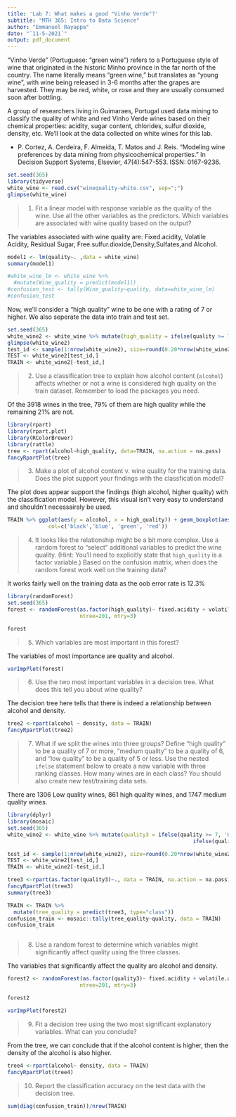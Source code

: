 ```yaml
---
title: 'Lab 7: What makes a good "Vinho Verde"?'
subtitle: "MTH 365: Intro to Data Science"
author: "Emmanuel Rayappa"
date: "`11-5-2021`"
output: pdf_document
---
```


"Vinho Verde" (Portuguese: "green wine") refers to a Portuguese style of wine that originated in the historic Minho province in the far north of the country. The name literally means "green wine," but translates as "young wine", with wine being released in 3-6 months after the grapes are harvested. They may be red, white, or rose and they are usually consumed soon after bottling.

A group of researchers living in Guimaraes, Portugal used data mining to classify the quality of white and red Vinho Verde wines based on their chemical properties: acidity, sugar content, chlorides, sulfur dioxide, density, etc. We'll look at the data collected on white wines for this lab.

- P. Cortez, A. Cerdeira, F. Almeida, T. Matos and J. Reis. "Modeling wine preferences by data mining from physicochemical properties." In Decision Support Systems, Elsevier, 47(4):547-553. ISSN: 0167-9236.

```r
set.seed(365)
library(tidyverse)
white_wine <- read.csv("winequality-white.csv", sep=";")
glimpse(white_wine)
```

> 1. Fit a linear model with response variable as the quality of the wine. Use all the other variables as the predictors. Which variables are associated with wine quality based on the output?

The variables associated with wine quality are: Fixed.acidity, Volatile Acidity, Residual Sugar, Free.sulfur.dioxide,Density,Sulfates,and Alcohol.
```r
model1 <- lm(quality~. ,data = white_wine)
summary(model1)

#white_wine_lm <- white_wine %>% 
  #mutate(Wine_quality = predict(model1))
#confusion_test <- tally(Wine_quality~quality, data=white_wine_lm)
#confusion_test

```

Now, we'll consider a "high quality" wine to be one with a rating of 7 or higher. We also seperate the data into train and test set. 

```r
set.seed(365)
white_wine2 <- white_wine %>% mutate(high_quality = ifelse(quality >= 7, 'High', 'Low') )
glimpse(white_wine2)
test_id <- sample(1:nrow(white_wine2), size=round(0.20*nrow(white_wine2)))
TEST <- white_wine2[test_id,]
TRAIN <- white_wine2[-test_id,]
```

> 2. Use a classification tree to explain how alcohol content (`alcohol`) affects whether or not a wine is considered high quality on the train dataset. Remember to load the packages you need. 

Of the 3918 wines in the tree, 79% of them are high quality while the remaining 21% are not. 
```r
library(rpart)
library(rpart.plot)
library(RColorBrewer)
library(rattle)
tree <- rpart(alcohol~high_quality, data=TRAIN, na.action = na.pass)
fancyRpartPlot(tree)

```

> 3. Make a plot of alcohol content v. wine quality for the training data. Does the plot support your findings with the classfication model?

The plot does appear support the findings (high alcohol, higher quality) with the classification model. However, this visual isn't very easy to understand and shouldn't necessairaly be used.
```r
TRAIN %>% ggplot(aes(y = alcohol, x = high_quality)) + geom_boxplot(aes(fill = high_quality)) +  geom_hline(yintercept=c(8,10,12,14), 
             col=c('black','blue', 'green', 'red'))
```

> 4. It looks like the relationship might be a bit more complex. Use a random forest to "select" additional variables to predict the wine quality. (Hint: You'll need to explicitly state that `high_quality` is a factor variable.) Based on the confusion matrix, when does the random forest work well on the training data?

It works fairly well on the training data as the oob error rate is 12.3%
```r
library(randomForest)
set.seed(365)
forest <- randomForest(as.factor(high_quality)~ fixed.acidity + volatile.acidity + citric.acid + residual.sugar + chlorides + free.sulfur.dioxide + total.sulfur.dioxide + density + pH + sulphates + alcohol ,data=TRAIN, 
                       ntree=201, mtry=3)

forest

```

> 5. Which variables are most important in this forest?

The variables of most importance are quality and alcohol.
```r
varImpPlot(forest)

```

> 6. Use the two most important variables in a decision tree. What does this tell you about wine quality?

The decision tree here tells that there is indeed a relationship between alcohol and density.
```r
tree2 <-rpart(alcohol ~ density, data = TRAIN)
fancyRpartPlot(tree2)

```

> 7. What if we split the wines into three groups? Define "high quality" to be a quality of 7 or more, "medium quality" to be a quality of 6, and "low quality" to be a quality of 5 or less. Use the nested `ifelse` statement below to create a new variable with three ranking classes. How many wines are in each class? You should also create new test/training data sets.

There are 1306 Low quality wines, 861 high quality wines, and 1747 medium quality wines.

```r
library(dplyr)
library(mosaic)
set.seed(365)
white_wine2 <- white_wine %>% mutate(quality3 = ifelse(quality >= 7, 'High', 
                                                           ifelse(quality ==6, 'Medium', 'Low')))

test_id <- sample(1:nrow(white_wine2), size=round(0.20*nrow(white_wine2)))
TEST <- white_wine2[test_id,]
TRAIN <- white_wine2[-test_id,]

tree3 <-rpart(as.factor(quality3)~., data = TRAIN, na.action = na.pass)
fancyRpartPlot(tree3)
summary(tree3)

TRAIN <- TRAIN %>% 
  mutate(tree_quality = predict(tree3, type="class"))
confusion_train <- mosaic::tally(tree_quality~quality, data = TRAIN)
confusion_train



```

> 8. Use a random forest to determine which variables might significantly affect quality using the three classes.

The variables that significantly affect the quality are alcohol and density. 
```r
forest2 <- randomForest(as.factor(quality3)~ fixed.acidity + volatile.acidity + citric.acid + residual.sugar + chlorides + free.sulfur.dioxide + total.sulfur.dioxide + density + pH + sulphates + alcohol,data=TRAIN, 
                       ntree=201, mtry=3)

forest2

varImpPlot(forest2)

```

> 9. Fit a decision tree using the two most significant explanatory variables. What can you conclude?

From the tree, we can conclude that if the alcohol content is higher, then the density of the alcohol is also higher.

```r
tree4 <-rpart(alcohol~ density, data = TRAIN)
fancyRpartPlot(tree4)

```

> 10. Report the classification accuracy on the test data with the decision tree. 



```r
sum(diag(confusion_train))/nrow(TRAIN)
```